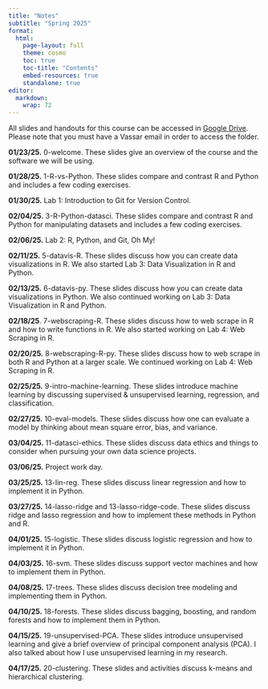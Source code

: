 ```yaml
---
title: "Notes"
subtitle: "Spring 2025"
format: 
  html:
    page-layout: full
    theme: cosmo
    toc: true
    toc-title: "Contents"
    embed-resources: true
    standalone: true
editor: 
  markdown: 
    wrap: 72
---
```


All slides and handouts for this course can be accessed in [Google
Drive](https://drive.google.com/drive/folders/1bSsXZYec0jS52443tdppaMiCBs901hX3?usp=sharing).
Please note that you must have a Vassar email in order to access the
folder.

**01/23/25.** 0-welcome. These slides give an overview of the course and
the software we will be using.

**01/28/25.** 1-R-vs-Python. These slides compare and contrast R and
Python and includes a few coding exercises.

**01/30/25.** Lab 1: Introduction to Git for Version Control.

**02/04/25.** 3-R-Python-datasci. These slides compare and contrast R
and Python for manipulating datasets and includes a few coding
exercises.

**02/06/25.** Lab 2: R, Python, and Git, Oh My!

**02/11/25.** 5-datavis-R. These slides discuss how you can create data
visualizations in R. We also started Lab 3: Data Visualization in R and
Python.

**02/13/25.** 6-datavis-py. These slides discuss how you can create data
visualizations in Python. We also continued working on Lab 3: Data
Visualization in R and Python.

**02/18/25**. 7-webscraping-R. These slides discuss how to web scrape in
R and how to write functions in R. We also started working on Lab 4: Web
Scraping in R.

**02/20/25.** 8-webscraping-R-py. These slides discuss how to web scrape
in both R and Python at a larger scale. We continued working on Lab 4:
Web Scraping in R.

**02/25/25.** 9-intro-machine-learning. These slides introduce machine
learning by discussing supervised & unsupervised learning, regression,
and classification.

**02/27/25.** 10-eval-models. These slides discuss how one can evaluate
a model by thinking about mean square error, bias, and variance.

**03/04/25.** 11-datasci-ethics. These slides discuss data ethics and
things to consider when pursuing your own data science projects.

**03/06/25.** Project work day.

**03/25/25.** 13-lin-reg. These slides discuss linear regression and how
to implement it in Python.

**03/27/25.** 14-lasso-ridge and 13-lasso-ridge-code. These slides
discuss ridge and lasso regression and how to implement these methods in
Python and R.

**04/01/25.** 15-logistic. These slides discuss logistic regression and
how to implement it in Python.

**04/03/25.** 16-svm. These slides discuss support vector machines and
how to implement them in Python.

**04/08/25.** 17-trees. These slides discuss decision tree modeling and
implementing them in Python.

**04/10/25.** 18-forests. These slides discuss bagging, boosting, and
random forests and how to implement them in Python.

**04/15/25.** 19-unsupervised-PCA. These slides introduce unsupervised
learning and give a brief overview of principal component analysis
(PCA). I also talked about how I use unsupervised learning in my
research.

**04/17/25.** 20-clustering. These slides and activities discuss k-means
and hierarchical clustering.
